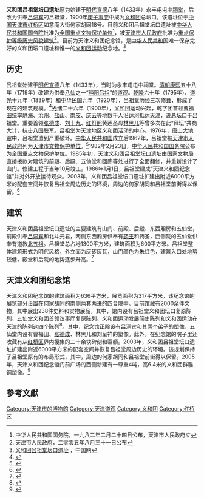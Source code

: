 {{文物保护单位
| 级别 = 全国
| 图片 = [[File:吕祖堂.jpg|200px]]
| 名称 = 义和团吕祖堂坛口遗址
| 编号 = 2-3
| 分类 = 革命遗址及革命纪念建筑物
| 时代 = 1900年
| 所在 = [[天津市|天津市]][[红桥区|红桥区]]
| 登录 = 1982年2月24日
| Cat = 天津全国重点文物保护单位
}}

'''义和团吕祖堂坛口遗址'''原为始建于[[明代|明代]][[宣德|宣德]]八年（1433年）永丰屯屯中[[祠堂|祠堂]]，后改为供奉[[吕洞宾|吕洞宾]]的吕祖堂，1900年[[庚子事变|庚子事变]]中成为[[义和团|义和团]]总坛口，该遗址位于[[中国|中国]][[天津市|天津市]][[红桥区|红桥区]]如意庵大街何家胡同18号。目前义和团吕祖堂坛口遗址被[[中华人民共和国国务院|中华人民共和国国务院]]批准为[[天津全国重点文物保护单位列表|全国重点文物保护单位]]<ref>中华人民共和国国务院，一九八二年二月二十四日公布，天津市人民政府立</ref>，被[[天津市人民政府|天津市人民政府]]批准为[[天津历史风貌建筑|重点保护等级历史风貌建筑]]<ref>天津市人民政府，二零零五年八月三十一日公布</ref>。目前为天津义和团纪念馆，是[[中华人民共和国|中华人民共和国]]唯一保存完好的义和团坛口遗址和惟一的[[义和团运动|义和团运动]]纪念地。<ref>[http://www.china.com.cn/aboutchina/data/wwbhdw/txt/2006-12/04/content_7454498.htm 义和团吕祖堂坛口遗址] {{Wayback|url=http://www.china.com.cn/aboutchina/data/wwbhdw/txt/2006-12/04/content_7454498.htm |date=20200823112231 }}，中国网</ref>

== 历史 ==
吕祖堂始建于[[明代|明代]][[宣德|宣德]]八年（1433年），当时为永丰屯屯中祠堂。[[清朝|清朝]][[康熙|康熙]]五十八年（1719年）改建为供奉[[八仙|八仙]]之一“[[吕洞宾|纯阳吕祖]]”的[[道观|道观]]。[[乾隆|乾隆]]六十年（1795年）、[[道光|道光]]十九年（1839年）和[[中华民国|中华民国]]九年（1920年），吕祖堂历经三次修葺，形成了现在的建筑规模。<ref>{{Cite web |url=http://culture.people.com.cn/GB/22226/58544/58679/4277183.html |title=百年风雨吕祖堂 |accessdate=2011-07-06 |archive-date=2020-06-21 |archive-url=https://web.archive.org/web/20200621022439/http://culture.people.com.cn/GB/22226/58544/58679/4277183.html |dead-url=no }}</ref>[[光绪|光绪]]二十六年（1900年），[[义和团|义和团]]运动兴起，乾字团首领[[曹福田|曹福田]]统率[[静海|静海]]、[[沧州|沧州]]、[[盐山县|盐山]]、[[南皮|南皮]]、[[庆云县|庆云]]等地数千人沿[[京杭大运河|运河]]抵达[[天津|天津]]，设总坛口于吕祖堂。重要首领[[张德成|张德成]]、[[刘十九|刘十九]]、[[红灯照|红灯照]]黄莲圣母[[林黑儿|林黑儿]]等曾多次在此“拜坛”共商大计，抗击[[八国联军|八国联军]]。吕祖堂为天津地区义和团活动的中心。1976年，[[唐山大地震|唐山大地震]]中，吕祖堂遭到严重破坏。[[中华人民共和国|中华人民共和国]]成立后1962年，吕祖堂被[[天津市人民政府|天津市人民政府]]列为[[天津市文物保护单位|天津市文物保护单位]]。<ref>{{Cite web |url=http://www.tjhqqzf.gov.cn/zjhq/system/2010/05/26/010008110.shtml |title=吕祖堂 |accessdate=2011-07-06 |archive-date=2012-08-05 |archive-url=https://archive.is/20120805171727/http://www.tjhqqzf.gov.cn/zjhq/system/2010/05/26/010008110.shtml |dead-url=no }}</ref>1982年2月23日，[[中华人民共和国国务院|中华人民共和国国务院]]公布为[[全国重点文物保护单位|全国重点文物保护单位]]。1985年初，天津义和团吕祖堂坛口遗址由[[国家文物局|国家文物局]]直接拨款对建筑的前殿、后殿、五仙堂和回廊等处进行了全面翻修，并重新设计了山门。修建工程于当年10月竣工。1986年1月1日，吕祖堂建成“天津义和团纪念馆”并对外开放接待观众。2003年，义和团吕祖堂坛口遗址扩建出附近6000平方米的配套空间并恢复吕祖堂周边历史的环境，周边的何家胡同和吕祖堂前街得以保留。<ref>{{Cite web |url=http://www.chinabaike.com/article/1/78/446/2007/20070527115668.html |title=义和团吕祖堂坛口遗址 |access-date=2009-08-06 |archive-url=https://web.archive.org/web/20110820173259/http://chinabaike.com/article/1/78/446/2007/20070527115668.html |archive-date=2011-08-20 |dead-url=yes }}</ref>

== 建筑 ==
{{天津历史风貌建筑
| 省区市 = 天津市
| 名称 = 吕祖堂
| 图片 = 
| 编号 = 
| 等级 = 重点保护
| 时代 = 1433年
| 所在 = [[天津市|天津市]][[红桥区|红桥区]]
| 公布 = 2005年8月31日
}}
天津义和团吕祖堂坛口遗址的主要建筑有山门、前殿、后殿、东西厢房和五仙堂，前殿供奉[[吕洞宾|吕洞宾]]和北斗元君，两侧东西厢房供奉有[[药王|药王]]和药圣，西侧院的五仙堂供奉有道教[[北五祖|北五祖]]。吕祖堂总占地1300平方米，建筑面积为600平方米。吕祖堂整体建筑形式为明代风格，外立面为灰砖灰瓦，山门颜色为朱红色，建筑入口处地势较低，殿堂和后院的地势逐步升高。<ref>{{Cite web |url=http://news.sohu.com/20070423/n249627873.shtml |title=吕祖堂扩建打造旅游名地 |accessdate=2011-07-06 |archive-date=2021-01-17 |archive-url=https://web.archive.org/web/20210117070036/http://news.sohu.com/20070423/n249627873.shtml |dead-url=no }}</ref>

== 天津义和团纪念馆 ==
天津义和团纪念馆的建筑面积为636平方米，展览面积为317平方米，该纪念馆的展览部分设置在何家胡同的南侧两套两进的四合院中。目前馆藏有2000余件文物，其中展出238件史料和实物展品，其中，馆内设有吕祖堂义和团坛口复原陈列、五仙堂义和团首领议事厅复原陈列、义和团运动发展简史陈列和义和团运动在天津的陈列这四个陈列<ref>{{Cite web |url=http://www.enorth.com.cn/dxnbz/system/2004/04/29/000776672.shtml |title=吕祖堂(天津义和团纪念馆) |accessdate=2011-07-06 |archive-date=2004-06-27 |archive-url=https://web.archive.org/web/20040627083847/http://www.enorth.com.cn/dxnbz/system/2004/04/29/000776672.shtml |dead-url=no }}</ref>。其中，纪念馆正殿设有[[吕洞宾|吕洞宾]]和其两个弟子的塑像，五仙堂内设有曹福田、[[张德成|张德成]]、林黑儿和刘呈祥的塑像。此外，在纪念馆的院子里还收藏有从[[红桥区|红桥区]]界内搜集的二十余块碑刻和匾额。2003年，义和团吕祖堂坛口遗址扩建出附近6000平方米的配套空间并恢复吕祖堂周边历史的环境。该规划保持了吕祖堂原有的布局形式，其中，周边的何家胡同和吕祖堂前街得以保留。2005年，天津义和团纪念馆门前广场的西侧新建有一尊重4吨，高6.4米的义和团群雕铜塑像。<ref>{{Cite web |url=http://www.tj.xinhuanet.com/news/2003-12/18/content_1365555.htm |title=天津义和团吕祖堂坛口遗址扩建工作即将启动 |accessdate=2009-08-06 |archive-date=2004-12-14 |archive-url=https://web.archive.org/web/20041214011131/http://tj.xinhuanet.com/news/2003-12/18/content_1365555.htm |dead-url=no }}</ref>

==參考文獻==
<div class="references-small">
<references />
</div>

{{老天津卫}}
{{天津市科普场馆}}
{{天津全国重点文物保护单位}}
[[Category:天津市的博物館|Category:天津市的博物館]]
[[Category:天津道观|Category:天津道观]]
[[Category:义和团|Category:义和团]]
[[Category:红桥区|Category:红桥区]]